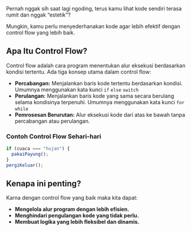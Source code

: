 Pernah nggak sih saat lagi ngoding, terus kamu lihat kode sendiri terasa rumit dan nggak “estetik”?

Mungkin, kamu perlu menyederhanakan kode agar lebih efektif dengan control flow yang lebih baik.

## Apa Itu Control Flow?

Control flow adalah cara program menentukan alur eksekusi berdasarkan kondisi tertentu. Ada tiga konsep utama dalam control flow:

- **Percabangan:** Menjalankan baris kode tertentu berdasarkan kondisi. Umumnya menggunakan kata kunci `if` `else` `switch`
- **Perulangan:** Menjalankan baris kode yang sama secara berulang selama kondisinya terpenuhi. Umumnya menggunakan kata kunci `for` `while`
- **Pemrosesan Berurutan:** Alur eksekusi kode dari atas ke bawah tanpa percabangan atau perulangan.

### Contoh Control Flow Sehari-hari

```js
if (cuaca === "hujan") {
  pakaiPayung();
}
pergiKeluar();
```

## Kenapa ini penting?

Karna dengan control flow yang baik maka kita dapat:

- **Mengelola alur program dengan lebih efisien.**
- **Menghindari pengulangan kode yang tidak perlu.**
- **Membuat logika yang lebih fleksibel dan dinamis.**
